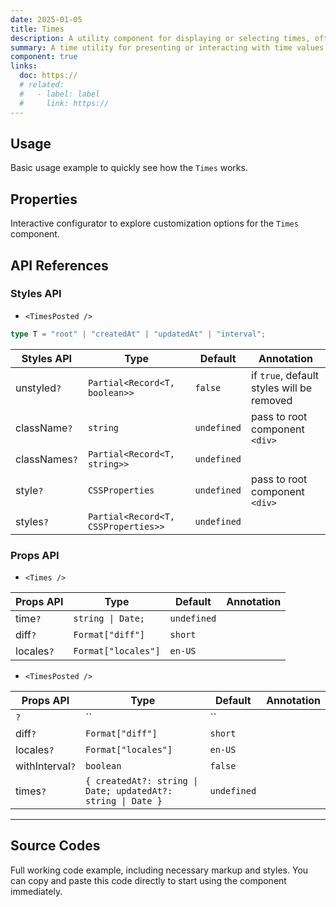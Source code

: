 ```yaml
---
date: 2025-01-05
title: Times
description: A utility component for displaying or selecting times, often used in time pickers or schedule-based inputs.
summary: A time utility for presenting or interacting with time values in the UI.
component: true
links:
  doc: https://
  # related:
  #   - label: label
  #     link: https://
---
```


## Usage

Basic usage example to quickly see how the `Times` works.

<TimesDemosUsage />

## Properties

Interactive configurator to explore customization options for the `Times` component.

<TimesDemosConfigurator />

## API References

### Styles API

- `<TimesPosted />`

```ts
type T = "root" | "createdAt" | "updatedAt" | "interval";
```

| Styles API    | Type                                | Default     | Annotation                                |
| ------------- | ----------------------------------- | ----------- | ----------------------------------------- |
| unstyled`?`   | `Partial<Record<T, boolean>>`       | `false`     | if `true`, default styles will be removed |
| className`?`  | `string`                            | `undefined` | pass to root component `<div>`            |
| classNames`?` | `Partial<Record<T, string>>`        | `undefined` |                                           |
| style`?`      | `CSSProperties`                     | `undefined` | pass to root component `<div>`            |
| styles`?`     | `Partial<Record<T, CSSProperties>>` | `undefined` |                                           |

### Props API

- `<Times />`

| Props API  | Type                | Default     | Annotation |
| ---------- | ------------------- | ----------- | ---------- |
| time`?`    | `string \| Date;`   | `undefined` |            |
| diff`?`    | `Format["diff"]`    | `short`     |            |
| locales`?` | `Format["locales"]` | `en-US`     |            |

- `<TimesPosted />`

| Props API       | Type                                                         | Default     | Annotation |
| --------------- | ------------------------------------------------------------ | ----------- | ---------- |
| `?`             | ``                                                           | ``          |            |
| diff`?`         | `Format["diff"]`                                             | `short`     |            |
| locales`?`      | `Format["locales"]`                                          | `en-US`     |            |
| withInterval`?` | `boolean`                                                    | `false`     |            |
| times`?`        | `{ createdAt?: string \| Date; updatedAt?: string \| Date }` | `undefined` |            |

---

## Source Codes

Full working code example, including necessary markup and styles.
You can copy and paste this code directly to start using the component immediately.

<SourceCodes name="times" />
